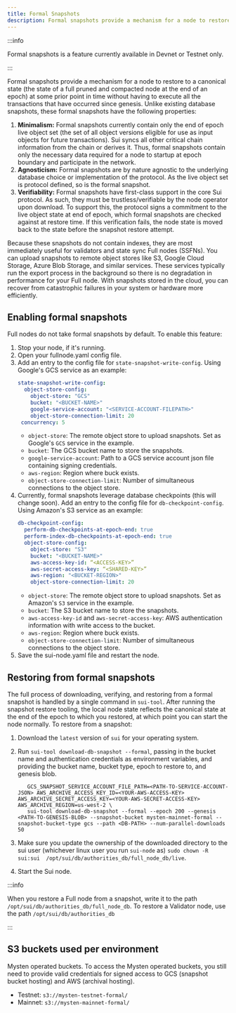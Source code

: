 ```yaml
---
title: Formal Snapshots
description: Formal snapshots provide a mechanism for a node to restore to a canonical state (the state of a full pruned and compacted node at the end of an epoch) at some prior point in time without having to execute all the transactions that have occurred since genesis.
---
```


:::info

Formal snapshots is a feature currently available in Devnet or Testnet only. 

:::

Formal snapshots provide a mechanism for a node to restore to a canonical state (the state of a full pruned and compacted node at the end of an epoch) at some prior point in time without having to execute all the transactions that have occurred since genesis. Unlike existing database snapshots, these formal snapshots have the following properties:

1. **Minimalism:** Formal snapshots currently contain only the end of epoch live object set (the set of all object versions eligible for use as input objects for future transactions). Sui syncs all other critical chain information from the chain or derives it. Thus, formal snapshots contain only the necessary data required for a node to startup at epoch boundary and participate in the network. 
1. **Agnosticism:** Formal snapshots are by nature agnostic to the underlying database choice or implementation of the protocol. As the live object set is protocol defined, so is the formal snapshot.
1. **Verifiability:** Formal snapshots have first-class support in the core Sui protocol. As such, they must be trustless/verifiable by the node operator upon download. To support this, the protocol signs a commitment to the live object state at end of epoch, which formal snapshots are checked against at restore time. If this verification fails, the node state is moved back to the state before the snapshot restore attempt.

Because these snapshots do not contain indexes, they are most immediately useful for validators and state sync Full nodes (SSFNs). You can upload snapshots to remote object stores like S3, Google Cloud Storage, Azure Blob Storage, and similar services. These services typically run the export process in the background so there is no degradation in performance for your Full node. With snapshots stored in the cloud, you can recover from catastrophic failures in your system or hardware more efficiently.

## Enabling formal snapshots

Full nodes do not take formal snapshots by default. To enable this feature:

1. Stop your node, if it's running.
2. Open your fullnode.yaml config file.
3. Add an entry to the config file for `state-snapshot-write-config`. Using Google's GCS service as an example:
   ```yaml
   state-snapshot-write-config:
     object-store-config:
       object-store: "GCS"
       bucket: "<BUCKET-NAME>"
       google-service-account: "<SERVICE-ACCOUNT-FILEPATH>"
       object-store-connection-limit: 20
    concurrency: 5
   ```
   - `object-store`: The remote object store to upload snapshots. Set as Google's `GCS` service in the example.
   - `bucket`: The GCS bucket name to store the snapshots.
   - `google-service-account`: Path to a GCS service account json file containing signing credentials.
   - `aws-region`: Region where buck exists.
   - `object-store-connection-limit`: Number of simultaneous connections to the object store.
4. Currently, formal snapshots leverage database checkpoints (this will change soon). Add an entry to the config file for `db-checkpoint-config`. Using Amazon's S3 service as an example:
   ```yaml
   db-checkpoint-config:
     perform-db-checkpoints-at-epoch-end: true
     perform-index-db-checkpoints-at-epoch-end: true
     object-store-config:
       object-store: "S3"
       bucket: "<BUCKET-NAME>"
       aws-access-key-id: “<ACCESS-KEY>”
       aws-secret-access-key: “<SHARED-KEY>”
       aws-region: "<BUCKET-REGION>"
       object-store-connection-limit: 20
   ```
   - `object-store`: The remote object store to upload snapshots. Set as Amazon's `S3` service in the example.
   - `bucket`: The S3 bucket name to store the snapshots.
   - `aws-access-key-id` and `aws-secret-access-key`: AWS authentication information with write access to the bucket.
   - `aws-region`: Region where buck exists.
   - `object-store-connection-limit`: Number of simultaneous connections to the object store.
4. Save the sui-node.yaml file and restart the node.

## Restoring from formal snapshots

The full process of downloading, verifying, and restoring from a formal snapshot is handled by a single command in `sui-tool`. After running the snapshot restore tooling, the local node state reflects the canonical state at the end of the epoch to which you restored, at which point you can start the node normally. To restore from a snapshot:

1. Download the `latest` version of `sui` for your operating system.
1. Run `sui-tool download-db-snapshot --formal`, passing in the bucket name and authentication credentials as environment variables, and providing the bucket name, bucket type, epoch to restore to, and genesis blob.

   ```
      GCS_SNAPSHOT_SERVICE_ACCOUNT_FILE_PATH=<PATH-TO-SERVICE-ACCOUNT-JSON> AWS_ARCHIVE_ACCESS_KEY_ID=<YOUR-AWS-ACCESS-KEY> AWS_ARCHIVE_SECRET_ACCESS_KEY=<YOUR-AWS-SECRET-ACCESS-KEY> AWS_ARCHIVE_REGION=us-west-2 \
      sui-tool download-db-snapshot --formal --epoch 200 --genesis <PATH-TO-GENESIS-BLOB> --snapshot-bucket mysten-mainnet-formal --snapshot-bucket-type gcs --path <DB-PATH> --num-parallel-downloads 50
   ```

1. Make sure you update the ownership of the downloaded directory to the sui user (whichever linux user you run `sui-node` as)
   `sudo chown -R sui:sui  /opt/sui/db/authorities_db/full_node_db/live`.
1. Start the Sui node.

:::info

When you restore a Full node from a snapshot, write it to the path `/opt/sui/db/authorities_db/full_node_db`. To restore a Validator node, use the path `/opt/sui/db/authorities_db`

:::

## S3 buckets used per environment

Mysten operated buckets. To access the Mysten operated buckets, you still need to provide valid credentials for signed access to GCS (snapshot bucket hosting) and AWS (archival hosting).

- Testnet: `s3://mysten-testnet-formal/`
- Mainnet: `s3://mysten-mainnet-formal/`
